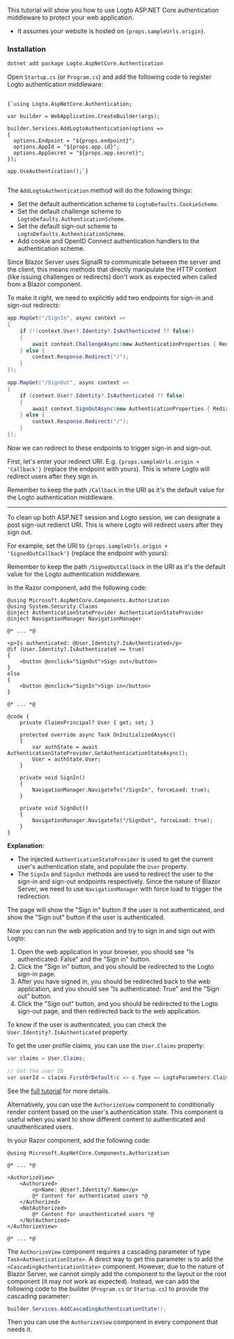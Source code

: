 
<Steps>

<Step title="Get started">

This tutorial will show you how to use Logto ASP.NET Core authentication middleware to protect your web application.

<ul>
  <li>It assumes your website is hosted on <code>{props.sampleUrls.origin}</code>.</li>
</ul>

### Installation

```bash
dotnet add package Logto.AspNetCore.Authentication
```

</Step>

<Step title="Add Logto authentication">

Open `Startup.cs` (or `Program.cs`) and add the following code to register Logto authentication middleware:

<pre>
  <code className="language-csharp">
{`using Logto.AspNetCore.Authentication;

var builder = WebApplication.CreateBuilder(args);

builder.Services.AddLogtoAuthentication(options =>
{
  options.Endpoint = "${props.endpoint}";
  options.AppId = "${props.app.id}";
  options.AppSecret = "${props.app.secret}";
});

app.UseAuthentication();`}
  </code>
</pre>

The `AddLogtoAuthentication` method will do the following things:

- Set the default authentication scheme to `LogtoDefaults.CookieScheme`.
- Set the default challenge scheme to `LogtoDefaults.AuthenticationScheme`.
- Set the default sign-out scheme to `LogtoDefaults.AuthenticationScheme`.
- Add cookie and OpenID Connect authentication handlers to the authentication scheme.

</Step>

<Step title="Add routes">

Since Blazor Server uses SignalR to communicate between the server and the client, this means methods that directly manipulate the HTTP context (like issuing challenges or redirects) don't work as expected when called from a Blazor component.

To make it right, we need to explicitly add two endpoints for sign-in and sign-out redirects:

```csharp
app.MapGet("/SignIn", async context =>
{
    if (!(context.User?.Identity?.IsAuthenticated ?? false))
    {
        await context.ChallengeAsync(new AuthenticationProperties { RedirectUri = "/" });
    } else {
        context.Response.Redirect("/");
    }
});

app.MapGet("/SignOut", async context =>
{
    if (context.User?.Identity?.IsAuthenticated ?? false)
    {
        await context.SignOutAsync(new AuthenticationProperties { RedirectUri = "/" });
    } else {
        context.Response.Redirect("/");
    }
});
```

Now we can redirect to these endpoints to trigger sign-in and sign-out.

</Step>

<Step title="Set up redirect URIs">

<p>
First, let's enter your redirect URI. E.g. <code>{props.sampleUrls.origin + 'Callback'}</code> (replace the endpoint with yours). This is where Logto will redirect users after they sign in.
</p>

<UriInputField name="redirectUris" />

Remember to keep the path `/Callback` in the URI as it's the default value for the Logto authentication middleware.

---

To clean up both ASP.NET session and Logto session, we can designate a post sign-out redierct URI. This is where Logto will redirect users after they sign out.

<p>
For example, set the URI to <code>{props.sampleUrls.origin + 'SignedOutCallback'}</code> (replace the endpoint with yours):
</p>

<UriInputField name="postLogoutRedirectUris" />

Remember to keep the path `/SignedOutCallback` in the URI as it's the default value for the Logto authentication middleware.

</Step>

<Step title="Sign-in and sign-out">

In the Razor component, add the following code:

```cshtml
@using Microsoft.AspNetCore.Components.Authorization
@using System.Security.Claims
@inject AuthenticationStateProvider AuthenticationStateProvider
@inject NavigationManager NavigationManager

@* ... *@

<p>Is authenticated: @User.Identity?.IsAuthenticated</p>
@if (User.Identity?.IsAuthenticated == true)
{
    <button @onclick="SignOut">Sign out</button>
}
else
{
    <button @onclick="SignIn">Sign in</button>
}

@* ... *@

@code {
    private ClaimsPrincipal? User { get; set; }

    protected override async Task OnInitializedAsync()
    {
        var authState = await AuthenticationStateProvider.GetAuthenticationStateAsync();
        User = authState.User;
    }

    private void SignIn()
    {
        NavigationManager.NavigateTo("/SignIn", forceLoad: true);
    }

    private void SignOut()
    {
        NavigationManager.NavigateTo("/SignOut", forceLoad: true);
    }
}
```

**Explanation**:

- The injected `AuthenticationStateProvider` is used to get the current user's authentication state, and populate the `User` property.
- The `SignIn` and `SignOut` methods are used to redirect the user to the sign-in and sign-out endpoints respectively. Since the nature of Blazor Server, we need to use `NavigationManager` with force load to trigger the redirection.

The page will show the "Sign in" button if the user is not authenticated, and show the "Sign out" button if the user is authenticated.

</Step>

<Step title="Checkpoint: Test your application">

Now you can run the web application and try to sign in and sign out with Logto:

1. Open the web application in your browser, you should see "Is authenticated: False" and the "Sign in" button.
2. Click the "Sign in" button, and you should be redirected to the Logto sign-in page.
3. After you have signed in, you should be redirected back to the web application, and you should see "Is authenticated: True" and the "Sign out" button.
4. Click the "Sign out" button, and you should be redirected to the Logto sign-out page, and then redirected back to the web application.

</Step>

<Step title="The user object">

To know if the user is authenticated, you can check the `User.Identity?.IsAuthenticated` property.

To get the user profile claims, you can use the `User.Claims` property:

```csharp
var claims = User.Claims;

// Get the user ID
var userId = claims.FirstOrDefault(c => c.Type == LogtoParameters.Claims.Subject)?.Value;
```

See the [full tutorial](https://docs.logto.io/quick-starts/dotnet-core/blazor-server/) for more details.

</Step>

<Step title="The `<AuthorizeView />` component">

Alternatively, you can use the `AuthorizeView` component to conditionally render content based on the user's authentication state. This component is useful when you want to show different content to authenticated and unauthenticated users.

In your Razor component, add the following code:

```cshtml
@using Microsoft.AspNetCore.Components.Authorization

@* ... *@

<AuthorizeView>
    <Authorized>
        <p>Name: @User?.Identity?.Name</p>
        @* Content for authenticated users *@
    </Authorized>
    <NotAuthorized>
        @* Content for unauthenticated users *@
    </NotAuthorized>
</AuthorizeView>

@* ... *@
```

The `AuthorizeView` component requires a cascading parameter of type `Task<AuthenticationState>`. A direct way to get this parameter is to add the `<CascadingAuthenticationState>` component. However, due to the nature of Blazor Server, we cannot simply add the component to the layout or the root component (it may not work as expected). Instead, we can add the following code to the builder (`Program.cs` or `Startup.cs`) to provide the cascading parameter:

```csharp
builder.Services.AddCascadingAuthenticationState();
```

Then you can use the `AuthorizeView` component in every component that needs it.

</Step>

</Steps>
